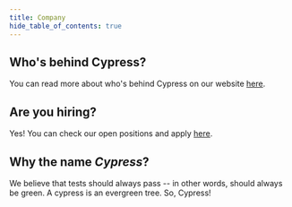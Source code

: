 ```yaml
---
title: Company
hide_table_of_contents: true
---
```



<TOCInline toc={toc} />

## <Icon name="angle-right" /> Who's behind Cypress?

You can read more about who's behind Cypress on our website
[here](https://www.cypress.io/about/).

## <Icon name="angle-right" /> Are you hiring?

Yes! You can check our open positions and apply
[here](https://www.cypress.io/jobs/).

## <Icon name="angle-right" /> Why the name _Cypress_?

We believe that tests should always pass -- in other words, should always be
green. A cypress is an evergreen tree. So, Cypress! <Icon name="tree" color="green" />
